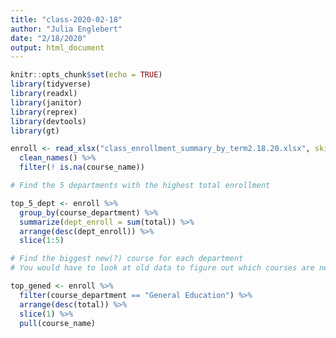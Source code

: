 ```yaml
---
title: "class-2020-02-18"
author: "Julia Englebert"
date: "2/18/2020"
output: html_document
---
```


```r
knitr::opts_chunk$set(echo = TRUE)
library(tidyverse)
library(readxl)
library(janitor)
library(reprex)
library(devtools)
library(gt)
```

```r

enroll <- read_xlsx("class_enrollment_summary_by_term2.18.20.xlsx", skip = 3) %>%
  clean_names() %>%
  filter(! is.na(course_name))
```

```r
# Find the 5 departments with the highest total enrollment

top_5_dept <- enroll %>%
  group_by(course_department) %>%
  summarize(dept_enroll = sum(total)) %>%
  arrange(desc(dept_enroll)) %>%
  slice(1:5)
```


```r

# Find the biggest new(?) course for each department
# You would have to look at old data to figure out which courses are new

top_gened <- enroll %>%
  filter(course_department == "General Education") %>%
  arrange(desc(total)) %>%
  slice(1) %>%
  pull(course_name)

```

```r

```

